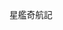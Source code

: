 
{{div col|2}}
<div style="font-size:98%;">
<categorytree>星艦奇航記</categorytree>
<noinclude>[[Category:Star_Trek_portal|{{SUBPAGENAME}}]]</noinclude>
</div>
{{div col end}}